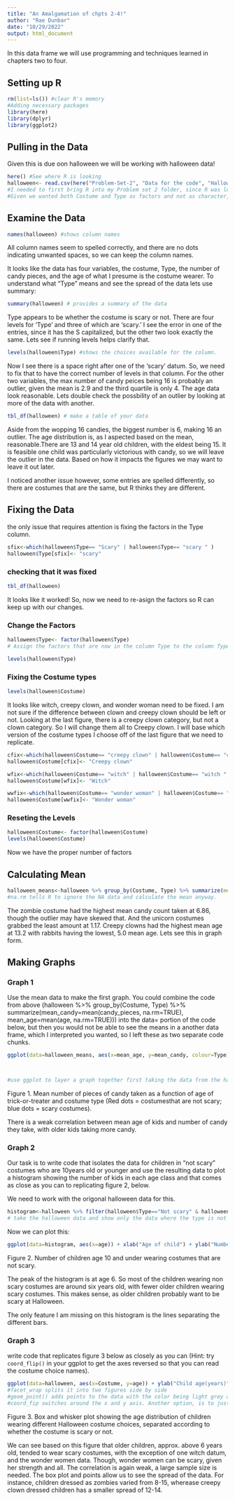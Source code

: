 ```yaml
---
title: "An Amalgamation of chpts 2-4!"
author: "Rae Dunbar"
date: "10/29/2022"
output: html_document
---
```


In this data frame we will use programming and techniques learned in chapters two to four. 

## Setting up R
```r
rm(list=ls()) #clear R's memory
#Adding necessary packages
library(here)
library(dplyr)
library(ggplot2)
```

## Pulling in the Data

Given this is due oon halloween we will be working with halloween data! 

```r
here() #See where R is looking
halloween<- read.csv(here("Problem-Set-2", "Data for the code", "Halloween_data_PS2.csv"), stringsAsFactors = TRUE) 
#I needed to first bring R into my Problem set 2 folder, since R was looking just in the project. 
#Given we wanted both Costume and Type as factors and not as character, I did stringsAsFactors=TRUE to make them factor variables right away.
```

## Examine the Data

```r
names(halloween) #shows column names
```

All column names seem to spelled correctly, and there are no dots indicating unwanted spaces, so we can keep the column names. 

It looks like the data has four variables, the costume, Type, the number of candy pieces, and the age of what I presume is the costume wearer. To understand what "Type" means and see the spread of the data lets use summary:

```r
summary(halloween) # provides a summary of the data
```
 Type appears to be whether the costume is scary or not. There are four levels for 'Type' and three of which are 'scary.' I see the error in one of the entries, since it has the S capitalized, but the other two look exactly the same. Lets see if running levels helps clarify that. 
```r
levels(halloween$Type) #shows the choices available for the column.
```

Now I see there is a space right after one of the 'scary' datum. So, we need to fix that to have the correct number of levels in that column. For the other two variables, the max number of candy peices being 16 is probably an outlier, given the mean is 2.9 and the third quartile is only 4. The age data look reasonable. Lets double check the possbility of an outlier by looking at more of the data with another.

```r
tbl_df(halloween) # make a table of your data
```
Aside from the wopping 16 candies, the biggest number is 6, making 16 an outlier. The age distribution is, as I aspected based on the mean, reasonable.There are 13 and 14 year old children, with the eldest being 15. It is feasible one child was particularly victorious with candy,  so we will leave the outlier in the data. Based on how it impacts the figures we may want to leave it out later. 

I noticed another issue however, some entries are spelled differently, so there are costumes that are the same, but R thinks they are different. 

## Fixing the Data

the only issue that requires attention is fixing the factors in the Type column.
```r
sfix<-which(halloween$Type== "Scary" | halloween$Type== "scary " )
halloween$Type[sfix]<- "scary"
```

### checking that it was fixed

```r
tbl_df(halloween)
```
It looks like it worked! So, now we need to re-asign the factors so R can keep up with our changes. 

### Change the Factors 
```r
halloween$Type<- factor(halloween$Type)
# Assign the factors that are now in the column Type to the column Type. 
```

```r
levels(halloween$Type)
```

### Fixing the Costume types


```r
levels(halloween$Costume)
```
It looks like witch, creepy clown, and wonder woman need to be fixed. I am not sure if the difference between clown and creepy clown should be left or not. Looking at the last figure, there is a creepy clown category, but not a clown category. So I will change them all to Creepy clown. I will base which version of the costume types I choose off of the last figure that we need to replicate. 

```r
cfix<-which(halloween$Costume== "creepy clown" | halloween$Costume== "clown" )
halloween$Costume[cfix]<- "Creepy clown"

wfix<-which(halloween$Costume== "witch" | halloween$Costume== "witch " )
halloween$Costume[wfix]<- "Witch"

wwfix<-which(halloween$Costume== "wonder woman" | halloween$Costume== "Wonder Woman" )
halloween$Costume[wwfix]<- "Wonder woman"
```

### Reseting the Levels

```r
halloween$Costume<- factor(halloween$Costume)
levels(halloween$Costume)
```

Now we have the proper number of factors


## Calculating Mean
```r
halloween_means<-halloween %>% group_by(Costume, Type) %>% summarize(mean_candy=mean(candy_pieces, na.rm=TRUE), mean_age=mean(age, na.rm=TRUE))
#na.rm tells R to ignore the NA data and calculate the mean anyway.
```
The zombie costume had the highest mean candy count taken at 6.86, though the outlier may have skewed that. And the unicorn costumes grabbed the least amount at 1.17. Creepy clowns had the highest mean age at 13.2 with rabbits having the lowest, 5.0 mean age. Lets see this in graph form. 

## Making Graphs

### Graph 1
Use the mean data to make the first graph. You could combine the code from above (halloween %>% group_by(Costume, Type) %>% summarize(mean_candy=mean(candy_pieces, na.rm=TRUE), mean_age=mean(age, na.rm=TRUE))) into the data= portion of the code below, but then you would not be able to see the means in a another data frame, which I interpreted you wanted, so I left these as two separate code chunks.
```r
ggplot(data=halloween_means, aes(x=mean_age, y=mean_candy, colour=Type)) + xlab("Mean age of kid (years)") + ylab("Mean number pieces taken")+ geom_point(size=3) + theme_bw()



#use ggplot to layer a graph together first taking the data from the halloween_means table, make the x and y axis as noted and call them what is noted with xlab and ylab.Then add points, making the size 3, which seems the closest to the size you chose, and the theme of the graph black and white colored.  
```
Figure 1. Mean number of pieces of candy taken as a function of age of trick-or-treater and costume type (Red dots = costumesthat are not scary; blue dots = scary costumes).

There is a weak correlation between mean age of kids and number of candy they take, with older kids taking more candy. 

### Graph 2
Our task is to write code that isolates the data for children in “not scary” costumes who are 10years old or younger and use the resulting data to plot a histogram showing the number of kids in each age class and that comes as close as you can to replicating figure 2, below.

We need to work with the origonal halloween data for this.
```r
histogram<-halloween %>% filter(halloween$Type=="Not scary" & halloween$age<=10)
# take the halloween data and show only the data where the type is not scary and the child is 1o years or younger in a new dataframe called histogram. 
```

Now we can plot this: 

```r
ggplot(data=histogram, aes(x=age)) + xlab("Age of child") + ylab("Number") + geom_histogram(binwidth=2)
```
Figure 2. Number of children age 10 and under wearing costumes that are not scary. 

The peak of the histogram is at age 6. So most of the children wearing non scary costumes are around six years old, with fewer older children wearing scary costumes. This makes sense, as older children probably want to be scary at Halloween.

The only feature I am missing on this histogram is the lines separating the different bars. 

### Graph 3

write code that replicates figure 3 below as closely as you can (Hint: try `coord_flip()` in your ggplot to get the axes reversed so that you can read the costume choice names). 
```r
ggplot(data=halloween, aes(x=Costume, y=age)) + ylab("Child age(years)") + xlab("Costume choice") + geom_boxplot() + geom_point(size=4, colour='lightgrey', alpha=0.6) + facet_wrap(~Type)+ coord_flip()
#facet_wrap splits it into two figures side by side
#geom_point() adds points to the data with the color being light grey and slightly see through using alpha. 
#coord_fip switches around the x and y axis. Another option, is to just make x=age and y=Costume. 
```
Figure 3. Box and whisker plot showing the age distribution of children wearing different Halloween costume choices, separated according to whether the costume is scary or not. 

We can see based on this figure that older children, approx. above 6 years old, tended to wear scary costumes, with the exception of one witch datum, and the wonder women data. Though, wonder women can be scary, given her strength and all. The correlation is again weak, a large sample size is needed. The box plot and points allow us to see the spread of the data. For instance, children dressed as zombies varied from 8-15, wherease creepy clown dressed children has a smaller spread of 12-14. 
